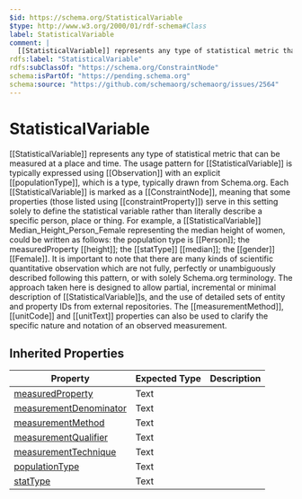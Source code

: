 ```yaml
---
$id: https://schema.org/StatisticalVariable
$type: http://www.w3.org/2000/01/rdf-schema#Class
label: StatisticalVariable
comment: |
  [[StatisticalVariable]] represents any type of statistical metric that can be measured at a place and time. The usage pattern for [[StatisticalVariable]] is typically expressed using [[Observation]] with an explicit [[populationType]], which is a type, typically drawn from Schema.org. Each [[StatisticalVariable]] is marked as a [[ConstraintNode]], meaning that some properties (those listed using [[constraintProperty]]) serve in this setting solely to define the statistical variable rather than literally describe a specific person, place or thing. For example, a [[StatisticalVariable]] Median_Height_Person_Female representing the median height of women, could be written as follows: the population type is [[Person]]; the measuredProperty [[height]]; the [[statType]] [[median]]; the [[gender]] [[Female]]. It is important to note that there are many kinds of scientific quantitative observation which are not fully, perfectly or unambiguously described following this pattern, or with solely Schema.org terminology. The approach taken here is designed to allow partial, incremental or minimal description of [[StatisticalVariable]]s, and the use of detailed sets of entity and property IDs from external repositories. The [[measurementMethod]], [[unitCode]] and [[unitText]] properties can also be used to clarify the specific nature and notation of an observed measurement.
rdfs:label: "StatisticalVariable"
rdfs:subClassOf: "https://schema.org/ConstraintNode"
schema:isPartOf: "https://pending.schema.org"
schema:source: "https://github.com/schemaorg/schemaorg/issues/2564"
---
```


# StatisticalVariable

[[StatisticalVariable]] represents any type of statistical metric that can be measured at a place and time. The usage pattern for [[StatisticalVariable]] is typically expressed using [[Observation]] with an explicit [[populationType]], which is a type, typically drawn from Schema.org. Each [[StatisticalVariable]] is marked as a [[ConstraintNode]], meaning that some properties (those listed using [[constraintProperty]]) serve in this setting solely to define the statistical variable rather than literally describe a specific person, place or thing. For example, a [[StatisticalVariable]] Median_Height_Person_Female representing the median height of women, could be written as follows: the population type is [[Person]]; the measuredProperty [[height]]; the [[statType]] [[median]]; the [[gender]] [[Female]]. It is important to note that there are many kinds of scientific quantitative observation which are not fully, perfectly or unambiguously described following this pattern, or with solely Schema.org terminology. The approach taken here is designed to allow partial, incremental or minimal description of [[StatisticalVariable]]s, and the use of detailed sets of entity and property IDs from external repositories. The [[measurementMethod]], [[unitCode]] and [[unitText]] properties can also be used to clarify the specific nature and notation of an observed measurement.

## Inherited Properties

| Property | Expected Type | Description |
| --- | --- | --- |
| [measuredProperty](https://schema.org/measuredProperty) | Text |  |
| [measurementDenominator](https://schema.org/measurementDenominator) | Text |  |
| [measurementMethod](https://schema.org/measurementMethod) | Text |  |
| [measurementQualifier](https://schema.org/measurementQualifier) | Text |  |
| [measurementTechnique](https://schema.org/measurementTechnique) | Text |  |
| [populationType](https://schema.org/populationType) | Text |  |
| [statType](https://schema.org/statType) | Text |  |
